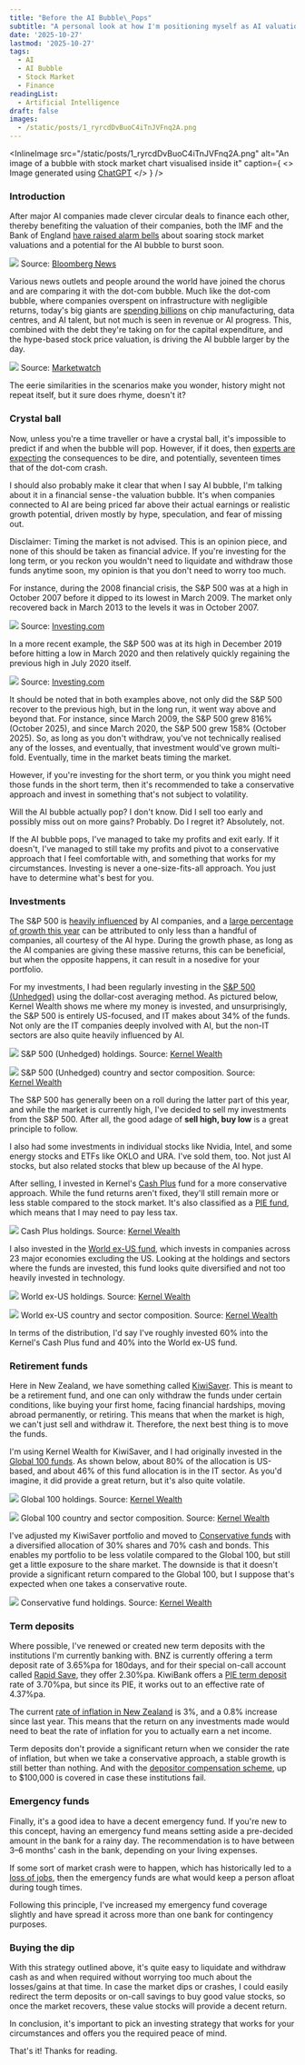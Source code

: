 ```yaml
---
title: "Before the AI Bubble\_Pops"
subtitle: "A personal look at how I'm positioning myself as AI valuations hit sky-high\_levels."
date: '2025-10-27'
lastmod: '2025-10-27'
tags:
  - AI
  - AI Bubble
  - Stock Market
  - Finance
readingList:
  - Artificial Intelligence
draft: false
images:
  - /static/posts/1_ryrcdDvBuoC4iTnJVFnq2A.png
---
```


<InlineImage
  src="/static/posts/1_ryrcdDvBuoC4iTnJVFnq2A.png"
  alt="An image of a bubble with stock market chart visualised inside it"
  caption={
    <>
      Image generated using <a href="https://chat.openai.com/">ChatGPT</a>
    </>
  }
/>

### Introduction

After major AI companies made clever circular deals to finance each other, thereby benefiting the valuation of their companies, both the IMF and the Bank of England [have raised alarm bells](https://www.cnbc.com/2025/10/09/imf-and-bank-of-england-join-growing-chorus-warning-of-an-ai-bubble.html) about soaring stock market valuations and a potential for the AI bubble to burst soon.

![](/static/posts/1_7Fi2PFcgWjPq_DpHh5tZ0Q.jpeg)
Source: [Bloomberg News](https://www.bloomberg.com/news/articles/2025-10-08/the-circular-openai-nvidia-and-amd-deals-raising-fears-of-a-new-tech-bubble?srnd=phx-technology)

Various news outlets and people around the world have joined the chorus and are comparing it with the dot-com bubble. Much like the dot-com bubble, where companies overspent on infrastructure with negligible returns, today's big giants are [spending billions](https://fortune.com/2025/09/28/ai-dot-com-bubble-parallels-history-explained-companies-revenue-infrastructure/) on chip manufacturing, data centres, and AI talent, but not much is seen in revenue or AI progress. This, combined with the debt they're taking on for the capital expenditure, and the hype-based stock price valuation, is driving the AI bubble larger by the day.

![](/static/posts/0_q69xRzqRIkNY33nk.jpg)
Source: [Marketwatch](https://www.marketwatch.com/story/the-ai-bubble-is-17-times-the-size-of-the-dot-com-frenzy-this-analyst-argues-046e7c5c)

The eerie similarities in the scenarios make you wonder, history might not repeat itself, but it sure does rhyme, doesn't it?

### Crystal ball

Now, unless you're a time traveller or have a crystal ball, it's impossible to predict if and when the bubble will pop. However, if it does, then [experts are expecting](https://www.marketwatch.com/story/the-ai-bubble-is-17-times-the-size-of-the-dot-com-frenzy-this-analyst-argues-046e7c5c) the consequences to be dire, and potentially, seventeen times that of the dot-com crash.

I should also probably make it clear that when I say AI bubble, I'm talking about it in a financial sense - the valuation bubble. It's when companies connected to AI are being priced far above their actual earnings or realistic growth potential, driven mostly by hype, speculation, and fear of missing out.

Disclaimer: Timing the market is not advised. This is an opinion piece, and none of this should be taken as financial advice.
If you're investing for the long term, or you reckon you wouldn't need to liquidate and withdraw those funds anytime soon, my opinion is that you don't need to worry too much.

For instance, during the 2008 financial crisis, the S&P 500 was at a high in October 2007 before it dipped to its lowest in March 2009. The market only recovered back in March 2013 to the levels it was in October 2007.

![](/static/posts/1_vtNKX5oo6bniSYBWnCzHQA.png)
Source: [Investing.com](https://www.investing.com/indices/us-spx-500-chart)

In a more recent example, the S&P 500 was at its high in December 2019 before hitting a low in March 2020 and then relatively quickly regaining the previous high in July 2020 itself.

![](/static/posts/1_u1yU75OVhaWHUD_vM5-Vxw.png)
Source: [Investing.com](https://www.investing.com/indices/us-spx-500-chart)

It should be noted that in both examples above, not only did the S&P 500 recover to the previous high, but in the long run, it went way above and beyond that. For instance, since March 2009, the S&P 500 grew 816% (October 2025), and since March 2020, the S&P 500 grew 158% (October 2025). So, as long as you don't withdraw, you've not technically realised any of the losses, and eventually, that investment would've grown multi-fold. Eventually, time in the market beats timing the market.

However, if you're investing for the short term, or you think you might need those funds in the short term, then it's recommended to take a conservative approach and invest in something that's not subject to volatility.

Will the AI bubble actually pop? I don't know. Did I sell too early and possibly miss out on more gains? Probably. Do I regret it? Absolutely, not.

If the AI bubble pops, I've managed to take my profits and exit early. If it doesn't, I've managed to still take my profits and pivot to a conservative approach that I feel comfortable with, and something that works for my circumstances. Investing is never a one-size-fits-all approach. You just have to determine what's best for you.

### Investments

The S&P 500 is [heavily influenced](https://www.apolloacademy.com/wp-content/uploads/2025/09/ExtremeAIConcentration-090825.pdf) by AI companies, and a [large percentage of growth this year](https://www.morningstar.com/news/marketwatch/20250814149/the-entire-stock-market-is-being-carried-by-these-four-ai-stocks) can be attributed to only less than a handful of companies, all courtesy of the AI hype. During the growth phase, as long as the AI companies are giving these massive returns, this can be beneficial, but when the opposite happens, it can result in a nosedive for your portfolio.

For my investments, I had been regularly investing in the [S&P 500 (Unhedged)](https://kernelwealth.co.nz/funds/sp-500-unhedged) using the dollar-cost averaging method. As pictured below, Kernel Wealth shows me where my money is invested, and unsurprisingly, the S&P 500 is entirely US-focused, and IT makes about 34% of the funds. Not only are the IT companies deeply involved with AI, but the non-IT sectors are also quite heavily influenced by AI.

![](/static/posts/1_RAX0fvMKOFQBKztX_NjvCQ.png)
S&P 500 (Unhedged) holdings. Source: [Kernel Wealth](https://kernelwealth.co.nz/funds/sp-500-unhedged)

![](/static/posts/1_WP4dZ-e8IA-R32wrEDhk9w.png)
S&P 500 (Unhedged) country and sector composition. Source: [Kernel Wealth](https://kernelwealth.co.nz/funds/sp-500-unhedged)

The S&P 500 has generally been on a roll during the latter part of this year, and while the market is currently high, I've decided to sell my investments from the S&P 500. After all, the good adage of **sell high, buy low** is a great principle to follow.

I also had some investments in individual stocks like Nvidia, Intel, and some energy stocks and ETFs like OKLO and URA. I've sold them, too. Not just AI stocks, but also related stocks that blew up because of the AI hype.

After selling, I invested in Kernel's [Cash Plus](https://kernelwealth.co.nz/funds/kernel-cash-plus-fund) fund for a more conservative approach. While the fund returns aren't fixed, they'll still remain more or less stable compared to the stock market. It's also classified as a [PIE fund](https://intercom.help/kernelwealth/en/articles/5925324-what-is-a-pie-fund), which means that I may need to pay less tax.

![](/static/posts/1_jdLCAAzzeEDOTcTs0cWQkQ.png)
Cash Plus holdings. Source: [Kernel Wealth](https://kernelwealth.co.nz/funds/kernel-cash-plus-fund)

I also invested in the [World ex-US fund](https://kernelwealth.co.nz/funds/world-ex-us), which invests in companies across 23 major economies excluding the US. Looking at the holdings and sectors where the funds are invested, this fund looks quite diversified and not too heavily invested in technology.

![](/static/posts/1_9tq0bABssDsL1k-KodQMPw.png)
World ex-US holdings. Source: [Kernel Wealth](https://kernelwealth.co.nz/funds/world-ex-us)

![](/static/posts/1_zJljLxLOkUwZld47BVSdkw.png)
World ex-US country and sector composition. Source: [Kernel Wealth](https://kernelwealth.co.nz/funds/world-ex-us)

In terms of the distribution, I'd say I've roughly invested 60% into the Kernel's Cash Plus fund and 40% into the World ex-US fund.

### Retirement funds

Here in New Zealand, we have something called [KiwiSaver](https://www.ird.govt.nz/kiwisaver). This is meant to be a retirement fund, and one can only withdraw the funds under certain conditions, like buying your first home, facing financial hardships, moving abroad permanently, or retiring. This means that when the market is high, we can't just sell and withdraw it. Therefore, the next best thing is to move the funds.

I'm using Kernel Wealth for KiwiSaver, and I had originally invested in the [Global 100 funds](https://kernelwealth.co.nz/funds/global-100). As shown below, about 80% of the allocation is US-based, and about 46% of this fund allocation is in the IT sector. As you'd imagine, it did provide a great return, but it's also quite volatile.

![](/static/posts/1_YYv4_jIrc2J2O5p1WQkqDg.png)
Global 100 holdings. Source: [Kernel Wealth](https://kernelwealth.co.nz/funds/global-100)

![](/static/posts/1_6cLu2Ga_x1xplMt4CyBYDg.png)
Global 100 country and sector composition. Source: [Kernel Wealth](https://kernelwealth.co.nz/funds/global-100)

I've adjusted my KiwiSaver portfolio and moved to [Conservative funds](https://kernelwealth.co.nz/funds/kernel-conservative-fund) with a diversified allocation of 30% shares and 70% cash and bonds. This enables my portfolio to be less volatile compared to the Global 100, but still get a little exposure to the share market. The downside is that it doesn't provide a significant return compared to the Global 100, but I suppose that's expected when one takes a conservative route.

![](/static/posts/1_RYyRCcpFjazIOt3hxohrjA.png)
Conservative fund holdings. Source: [Kernel Wealth](https://kernelwealth.co.nz/funds/kernel-conservative-fund)

### Term deposits

Where possible, I've renewed or created new term deposits with the institutions I'm currently banking with. BNZ is currently offering a term deposit rate of 3.65%pa for 180days, and for their special on-call account called [Rapid Save](https://www.bnz.co.nz/personal-banking/everyday-banking/rapid-save?km=rapidsave), they offer 2.30%pa. KiwiBank offers a [PIE term deposit](https://www.kiwibank.co.nz/personal-banking/investments/term-deposits/) rate of 3.70%pa, but since its PIE, it works out to an effective rate of 4.37%pa.

The current [rate of inflation in New Zealand](https://www.rbnz.govt.nz/monetary-policy/about-monetary-policy/inflation) is 3%, and a 0.8% increase since last year. This means that the return on any investments made would need to beat the rate of inflation for you to actually earn a net income.

Term deposits don't provide a significant return when we consider the rate of inflation, but when we take a conservative approach, a stable growth is still better than nothing. And with the [depositor compensation scheme](https://www.rbnz.govt.nz/dcs), up to &dollar;100,000 is covered in case these institutions fail.

### Emergency funds

Finally, it's a good idea to have a decent emergency fund. If you're new to this concept, having an emergency fund means setting aside a pre-decided amount in the bank for a rainy day. The recommendation is to have between 3–6 months' cash in the bank, depending on your living expenses.

If some sort of market crash were to happen, which has historically led to a [loss of jobs](https://www.investopedia.com/terms/g/great-recession.asp#:~:text=As%20a%20result,was%20June%202009), then the emergency funds are what would keep a person afloat during tough times.

Following this principle, I've increased my emergency fund coverage slightly and have spread it across more than one bank for contingency purposes.

### Buying the dip

With this strategy outlined above, it's quite easy to liquidate and withdraw cash as and when required without worrying too much about the losses/gains at that time. In case the market dips or crashes, I could easily redirect the term deposits or on-call savings to buy good value stocks, so once the market recovers, these value stocks will provide a decent return.

In conclusion, it's important to pick an investing strategy that works for your circumstances and offers you the required peace of mind.

That's it! Thanks for reading.
